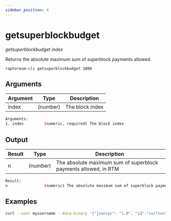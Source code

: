 ```yaml
---
sidebar_position: 4
---
```



# getsuperblockbudget

_getsuperblockbudget index_

Returns the absolute maximum sum of superblock payments allowed.

`raptoreum-cli getsuperblockbudget 1000`

<!-- <ReactPlayer playing controls url={[
    {src: `${require('./assets/placeholder.webm').default}`, type: 'video/webm'}]} /> -->

## Arguments

| Argument | Type     | Description     |
| -------- | -------- | --------------- |
| index    | (number) | The block index |

```bash
Arguments:
1. index         (numeric, required) The block index
```

## Output

| Result | Type     | Description                                                     |
| ------ | -------- | --------------------------------------------------------------- |
| n      | (number) | The absolute maximum sum of superblock payments allowed, in RTM |

```bash
Result:
n                (numeric) The absolute maximum sum of superblock payments allowed, in RTM
```

## Examples

```bash
curl --user myusername --data-binary '{"jsonrpc": "1.0", "id":"curltest", "method": "getsuperblockbudget", "params": [1000] }' -H 'content-type: text/plain;' http://127.0.0.1:9998/
```
